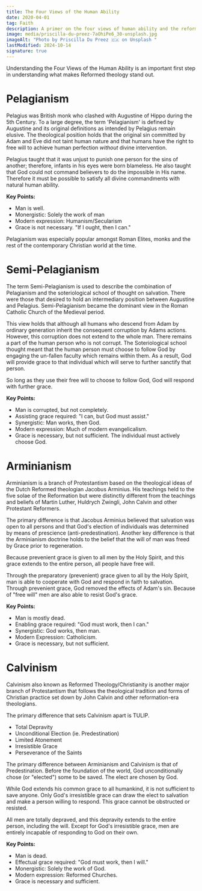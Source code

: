 ```yaml
---
title: The Four Views of the Human Ability
date: 2020-04-01
tag: Faith
description: A primer on the four views of human ability and the reformed position.
image: media/priscilla-du-preez-7aOhiPe6_30-unsplash.jpg
imageAlt: "Photo by Priscilla Du Preez 🇨🇦 on Unsplash "
lastModified: 2024-10-14
signature: true
---
```


Understanding the Four Views of the Human Ability is an important first step in understanding what makes Reformed theology stand out.

# Pelagianism

Pelagius was British monk who clashed with Augustine of Hippo during the 5th Century. To a large degree, the term 'Pelagianism' is defined by Augustine and its original definitions as intended by Pelagius remain elusive. The theological position holds that the original sin committed by Adam and Eve did not taint human nature and that humans have the right to free will to achieve human perfection _without_ divine intervention.

Pelagius taught that it was unjust to punish one person for the sins of another; therefore, infants in his eyes were born blameless. He also taught that God could not command believers to do the impossible in His name. Therefore it must be possible to satisfy all divine commandments with natural human ability.

**Key Points:**

- Man is well.
- Monergistic: Solely the work of man
- Modern expression: Humanism/Secularism
- Grace is not necessary. "If I ought, then I can."

Pelagianism was especially popular amongst Roman Elites, monks and the rest of the contemporary Christian world at the time.

# Semi-Pelagianism

The term Semi-Pelagianism is used to describe the combination of Pelagianism and the soteriological school of thought on salvation. There were those that desired to hold an intermediary position between Augustine and Pelagius. Semi-Pelagianism became the dominant view in the Roman Catholic Church of the Medieval period.

This view holds that although all humans who descend from Adam by ordinary generation inherit the consequent corruption by Adams actions. However, this corruption does not extend to the whole man. There remains a part of the human person who is not corrupt. The Soteriological school thought meant that the human person must choose to follow God by engaging the un-fallen faculty which remains within them. As a result, God will provide grace to that individual which will serve to further sanctify that person.

So long as they use their free will to choose to follow God, God will respond with further grace.

**Key Points:**

- Man is corrupted, but not completely.
- Assisting grace required: "I can, but God must assist."
- Synergistic: Man works, then God.
- Modern expression: Much of modern evangelicalism.
- Grace is necessary, but not sufficient. The individual must actively choose God.

# Arminianism

Arminianism is a branch of Protestantism based on the theological ideas of the Dutch Reformed theologian Jacobus Arminius. His teachings held to the five solae of the Reformation but were distinctly different from the teachings and beliefs of Martin Luther, Huldrych Zwingli, John Calvin and other Protestant Reformers.

The primary difference is that Jacobus Arminius believed that salvation was open to all persons and that God's election of individuals was determined by means of prescience (anti-predestination). Another key difference is that the Arminianism doctrine holds to the belief that the will of man was freed by Grace prior to regeneration.

Because prevenient grace is given to all men by the Holy Spirit, and this grace extends to the entire person, all people have free will.

Through the preparatory (prevenient) grace given to all by the Holy Spirit, man is able to cooperate with God and respond in faith to salvation. Through prevenient grace, God removed the effects of Adam's sin. Because of "free will" men are also able to resist God's grace.

**Key Points:**

- Man is mostly dead.
- Enabling grace required: "God must work, then I can."
- Synergistic: God works, then man.
- Modern Expression: Catholicism.
- Grace is necessary, but not sufficient.

# Calvinism

Calvinism also known as Reformed Theology/Christianity is another major branch of Protestantism that follows the theological tradition and forms of Christian practice set down by John Calvin and other reformation-era theologians.

The primary difference that sets Calvinism apart is TULIP.

- Total Depravity
- Unconditional Election (ie. Predestination)
- Limited Atonement
- Irresistible Grace
- Perseverance of the Saints

The primary difference between Arminianism and Calvinism is that of Predestination. Before the foundation of the world, God unconditionally chose (or "elected") some to be saved. The elect are chosen by God.

While God extends his common grace to all humankind, it is not sufficient to save anyone. Only God's irresistible grace can draw the elect to salvation and make a person willing to respond. This grace cannot be obstructed or resisted.

All men are totally depraved, and this depravity extends to the entire person, including the will. Except for God's irresistible grace, men are entirely incapable of responding to God on their own.

**Key Points:**

- Man is dead.
- Effectual grace required: "God must work, then I will."
- Monergistic: Solely the work of God.
- Modern expression: Reformed Churches.
- Grace is necessary and sufficient.
